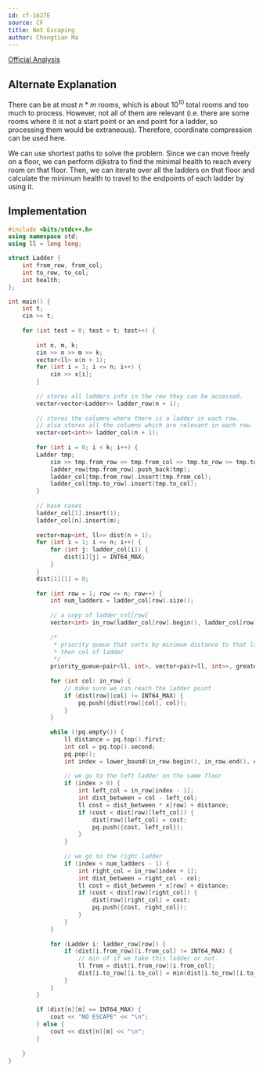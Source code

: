 ```yaml
---
id: cf-1627E
source: CF
title: Not Escaping
author: Chongtian Ma
---
```


[Official Analysis](https://codeforces.com/blog/entry/99067)

## Alternate Explanation

There can be at most $n$ * $m$ rooms, which is about $10^{10}$ total rooms and too much to process. However, not all of them are relevant (i.e. there are some rooms where it is not a start point or an end point for a ladder, so processing them would be extraneous). Therefore, coordinate compression can be used here.

We can use shortest paths to solve the problem. Since we can move freely on a floor, we can perform dijkstra to find the minimal health to reach every room on that floor. Then, we can iterate over all the ladders on that floor and calculate the minimum health to travel to the endpoints of each ladder by using it.

## Implementation

<CPPSection>

```cpp
#include <bits/stdc++.h>
using namespace std;
using ll = long long;

struct Ladder {
	int from_row, from_col;
	int to_row, to_col;
	int health; 
};

int main() {
	int t;
	cin >> t;
	
	for (int test = 0; test < t; test++) {
		
		int n, m, k;
		cin >> n >> m >> k;
		vector<ll> x(n + 1);
		for (int i = 1; i <= n; i++) {
			cin >> x[i];
		}
		
		// stores all ladders info in the row they can be accessed.
		vector<vector<Ladder>> ladder_row(n + 1);
		
		// stores the columns where there is a ladder in each row.
		// also stores all the columns which are relevant in each row.
		vector<set<int>> ladder_col(n + 1);
		
		for (int i = 0; i < k; i++) {
		Ladder tmp;
			cin >> tmp.from_row >> tmp.from_col >> tmp.to_row >> tmp.to_col >> tmp.health;
			ladder_row[tmp.from_row].push_back(tmp);
			ladder_col[tmp.from_row].insert(tmp.from_col);
			ladder_col[tmp.to_row].insert(tmp.to_col);
		}
		
		// base cases
		ladder_col[1].insert(1);
		ladder_col[n].insert(m);
		
		vector<map<int, ll>> dist(n + 1);
		for (int i = 1; i <= n; i++) {
			for (int j: ladder_col[i]) {
				dist[i][j] = INT64_MAX;
			}
		}
		dist[1][1] = 0;
		
		for (int row = 1; row <= n; row++) {
			int num_ladders = ladder_col[row].size();
			
			// a copy of ladder_col[row]
			vector<int> in_row(ladder_col[row].begin(), ladder_col[row].end());
			
			/*
			 * priority queue that sorts by minimum distance to that ladder first, 
			 * then col of ladder
			 */ 
			priority_queue<pair<ll, int>, vector<pair<ll, int>>, greater<pair<ll, int>>> pq;
			
			for (int col: in_row) {
				// make sure we can reach the ladder point
				if (dist[row][col] != INT64_MAX) {
					pq.push({dist[row][col], col});
				}
			}
			
			while (!pq.empty()) {
				ll distance = pq.top().first;
				int col = pq.top().second;
				pq.pop();
				int index = lower_bound(in_row.begin(), in_row.end(), col) - in_row.begin();
				
				// we go to the left ladder on the same floor
				if (index > 0) {
					int left_col = in_row[index - 1];
					int dist_between = col - left_col;
					ll cost = dist_between * x[row] + distance;
					if (cost < dist[row][left_col]) {
						dist[row][left_col] = cost;
						pq.push({cost, left_col});
					}
				}
				
				// we go to the right ladder
				if (index < num_ladders - 1) {
					int right_col = in_row[index + 1];
					int dist_between = right_col - col;
					ll cost = dist_between * x[row] + distance;
					if (cost < dist[row][right_col]) {
						dist[row][right_col] = cost;
						pq.push({cost, right_col});
					}
				}
			}
			
			for (Ladder i: ladder_row[row]) {
				if (dist[i.from_row][i.from_col] != INT64_MAX) {
					// min of if we take this ladder or not.
					ll from = dist[i.from_row][i.from_col];
					dist[i.to_row][i.to_col] = min(dist[i.to_row][i.to_col], from - i.health);
				}
			}
		}
		
		if (dist[n][m] == INT64_MAX) {
			cout << "NO ESCAPE" << "\n";
		} else {
			cout << dist[n][m] << "\n";
		}
	
	}
}
```


</CPPSection>
